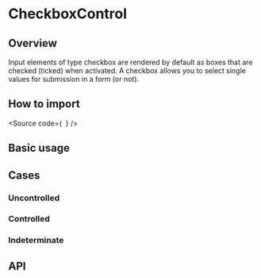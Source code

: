 

<Meta of={Stories} />

# CheckboxControl

## Overview

Input elements of type checkbox are rendered by default as boxes that are
checked (ticked) when activated. A checkbox allows you to select single
values for submission in a form (or not).

## How to import

<Source
  code={`
`}
/>

## Basic usage

<Canvas of={Stories.Base} />

## Cases

### Uncontrolled

<Canvas of={CaseStories.Uncontrolled} />

### Controlled

<Canvas of={CaseStories.Controlled} />

### Indeterminate

<Canvas of={CaseStories.Indeterminate} />

## API

<ArgTypes of={Stories} />
